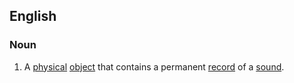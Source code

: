 ==English==

===Noun===
{{en-noun}}

# {{lb|en|US|legal}} A [[physical]] [[object]] that contains a permanent [[record]] of a [[sound]].